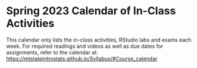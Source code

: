 # Spring 2023 Calendar of In-Class Activities {-}


This calendar only lists the in-class activities, RStudio labs and exams each week. For required readings and videos as well as due dates for assignments, refer to the calendar at:  
[https://mtstateintrostats.github.io/Syllabus/#Course_calendar](https://mtstateintrostats.github.io/Syllabus/#Course_calendar)

\begin{longtable}{|l|l|l|l|p{.55\textwidth}|}
\hline
\textbf{Week}& \textbf{Day}& \textbf{Date}& \textbf{Activity} \\ \hline
\endhead

1& W& 1/18& --- \\*
1& F& 1/20& Intro to Data \\ \hline
2& M& 1/23& American Indian Address Part A \\*
2& W& 1/25& American Indian Address Part B \\* 
2& F& 1/27& Week 2 Lab \\ \hline
3& M& 1/30& \\*
3& W& 2/1& Myopia and Nightlights \\*
3& F& 2/3& Week 3 Lab \\ \hline
4& M& 2/6& Movie Profits --- Linear Regression \\*
4& W& 2/8& Movie Profits --- Correlation \\*
4& F& 2/10& Week 4 Lab \\ \hline

5& M& 2/13& Exam 1 Review \\*
5& W& 2/15& Group Midterm Exam 1 \\*	
5& F& 2/17& Midterm Exam 1 \\ \hline
6& M& 9/26& (\textit{No class}) Helper Hinderer --- Simulation HT \\*
6& W& 9/28& Helper Hinderer --- Simulation HT continued \\*	
6& F& 9/30& Week 6 Lab \\ \hline
7& M& 10/3& Handedness of Male Boxers --- Theory HT \\*
7& W& 10/5&  Handedness of Male Boxers --- Theory CI\\*
7& F& 10/7& Week 7 Lab \\ \hline
8& M& 10/10& Good Samaritan --- Simulation HT \\*
8& W& 10/12& Good Samaritan --- Simulation CI \\*	
8& F& 10/14& Week 8 Lab \\ \hline
9& M& 10/17& Helmet Use and Head Injuries --- Theory HT \\*
9& W& 10/19& Helmet Use and Head Injuries --- Theory CI \\*	
9& F& 10/21& Week 9 Lab \\ \hline
10& M& 10/24& Exam 2 Review \\*
10& W& 10/26& Group Midterm Exam 2 \\*
10& F& 10/28& Midterm Exam 2\\ \hline
11& M& 10/31& COVID and Air Pollution \\*
11& W& 11/2& Color Interference \\*	
11& F& 11/4& Week 11 Lab \\ \hline
12& M& 11/7& Does Behavior Impact Performance? \\*
12& W& 11/9& Week 12 Lab \\*
12& F& 11/11& (\textit{No class}) \\ \hline
13& M& 11/14& Diving Penguins  \\*
13& W& 11/16& Golf Driving Distances \\*
13& F& 11/18& Week 13 Lab \\ \hline
Holiday& M--F& 11/21--11/25& \textbf{No Class --- Fall Break} \\ \hline
14& M& 11/28& What's the probability? \\*
14& W& 11/30& Relative Risk \\*
14& F& 12/2& Week 14 Lab \\ \hline
15& M& 12/5& Final Exam Review \\*
15& W& 12/7& Final Group Exam Part 1 \\*
15& F& 12/9& Final Group Exam Part 2 \\ \hline
Finals& T & 12/13 6 - 7:50 pm & Common Final Exam \\
&  &  & See \url{www.montana.edu/registrar/Schedules.html} \\ \hline

\end{longtable}

\nocite{*}

